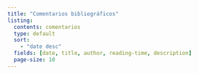 ```yaml
---
title: "Comentarios bibliográficos"
listing:
  contents: comentarios
  type: default
  sort: 
    - "date desc"
  fields: [date, title, author, reading-time, description]
  page-size: 10
---
```

